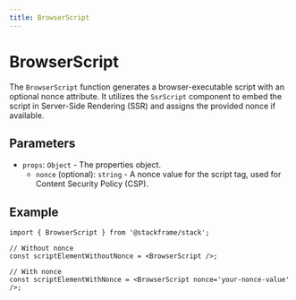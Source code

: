 ```yaml
---
title: BrowserScript
---
```


# BrowserScript

The `BrowserScript` function generates a browser-executable script with an optional nonce attribute. It utilizes the `SsrScript` component to embed the script in Server-Side Rendering (SSR) and assigns the provided nonce if available.

## Parameters

- `props`: `Object` - The properties object.
  - `nonce` (optional): `string` - A nonce value for the script tag, used for Content Security Policy (CSP).

## Example

```tsx
import { BrowserScript } from '@stackframe/stack';

// Without nonce
const scriptElementWithoutNonce = <BrowserScript />;

// With nonce
const scriptElementWithNonce = <BrowserScript nonce='your-nonce-value' />;
```